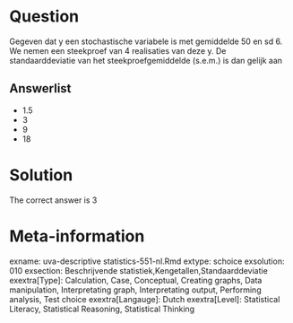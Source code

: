 Question
========

Gegeven dat y een stochastische variabele is met gemiddelde 50 en sd 6. We nemen een steekproef van 4 realisaties van deze y. De standaarddeviatie van het steekproefgemiddelde (s.e.m.) is dan gelijk aan 

Answerlist
----------
* 1.5
* 3
* 9
* 18

Solution
========

The correct answer is  3 

Meta-information
================
exname: uva-descriptive statistics-551-nl.Rmd 
extype: schoice 
exsolution: 010 
exsection: Beschrijvende statistiek,Kengetallen,Standaarddeviatie 
exextra[Type]: Calculation, Case, Conceptual, Creating graphs, Data manipulation, Interpretating graph, Interpretating output, Performing analysis, Test choice 
exextra[Langauge]: Dutch 
exextra[Level]: Statistical Literacy, Statistical Reasoning, Statistical Thinking 
